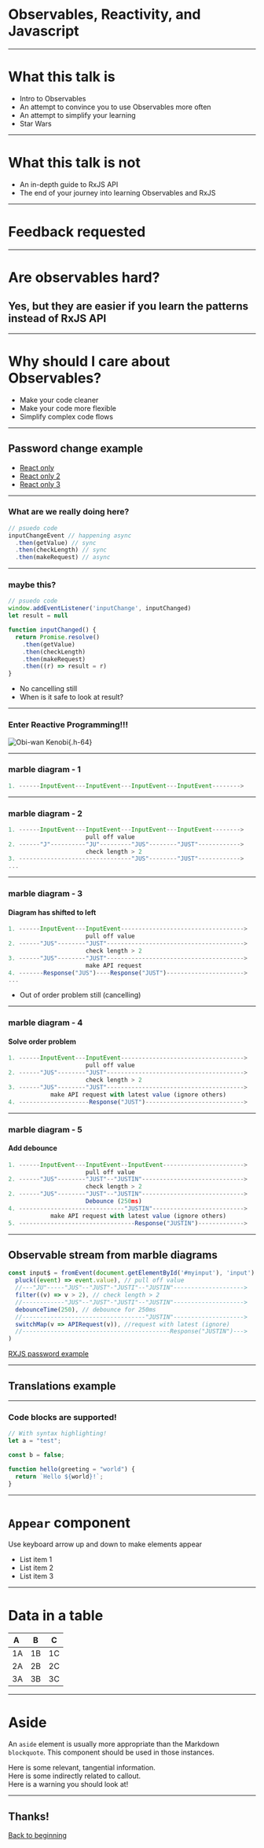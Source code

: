 # Observables, Reactivity, and Javascript

---

# What this talk is
- <Appear>Intro to Observables</Appear>
- <Appear>An attempt to convince you to use Observables more often</Appear>
- <Appear>An attempt to simplify your learning</Appear>
- <Appear>Star Wars</Appear>

---

# What this talk is not
- <Appear>An in-depth guide to RxJS API</Appear>
- <Appear>The end of your journey into learning Observables and RxJS</Appear>

---

# Feedback requested

---

# Are observables hard?
## Yes, but they are easier if you learn the patterns instead of RxJS API

---

# Why should I care about Observables?
- <Appear>Make your code cleaner</Appear>
- <Appear>Make your code more flexible</Appear>
- <Appear>Simplify complex code flows</Appear>

---

## Password change example
- [React only](http://localhost:3000/react-1)
- [React only 2](http://localhost:3000/react-2)
- [React only 3](http://localhost:3000/react-3)

---

### What are we really doing here?
```js
// psuedo code
inputChangeEvent // happening async
  .then(getValue) // sync
  .then(checkLength) // sync
  .then(makeRequest) // async
``` 
---
### maybe this?
```js
// psuedo code
window.addEventListener('inputChange', inputChanged)
let result = null

function inputChanged() {
  return Promise.resolve()
    .then(getValue)
    .then(checkLength)
    .then(makeRequest)
    .then((r) => result = r)
}
``` 
- <Appear>No cancelling still</Appear>
- <Appear>When is it safe to look at result?</Appear>

---

### Enter Reactive Programming!!!
![Obi-wan Kenobi](https://vignette.wikia.nocookie.net/swfanon/images/b/ba/ObiWanKenobi.JPG/revision/latest?cb=20090421055937){.h-64}

---

### marble diagram - 1
```js
1. ------InputEvent---InputEvent---InputEvent---InputEvent-------->
```
---

### marble diagram - 2
```js
1. ------InputEvent---InputEvent---InputEvent---InputEvent-------->
                      pull off value
2. ------"J"----------"JU"---------"JUS"--------"JUST"------------>
                      check length > 2
3. --------------------------------"JUS"--------"JUST"------------>
...
```

---

### marble diagram - 3
#### Diagram has shifted to left 
```js
1. ------InputEvent---InputEvent----------------------------------->
                      pull off value
2. ------"JUS"--------"JUST"--------------------------------------->
                      check length > 2
3. ------"JUS"--------"JUST"--------------------------------------->
                      make API request
4. -------Response("JUS")----Response("JUST")---------------------->
...
```
- <Appear>Out of order problem still (cancelling)</Appear>

---

### marble diagram - 4
#### Solve order problem
```js
1. ------InputEvent---InputEvent----------------------------------->
                      pull off value
2. ------"JUS"--------"JUST"--------------------------------------->
                      check length > 2
3. ------"JUS"--------"JUST"--------------------------------------->
            make API request with latest value (ignore others)
4. --------------------Response("JUST")---------------------------->
```
---
### marble diagram - 5
#### Add debounce
```js
1. ------InputEvent---InputEvent--InputEvent----------------------->
                      pull off value
2. ------"JUS"--------"JUST"--"JUSTIN"----------------------------->
                      check length > 2
2. ------"JUS"--------"JUST"--"JUSTIN"----------------------------->
                      Debounce (250ms)
4. ------------------------------"JUSTIN"-------------------------->
            make API request with latest value (ignore others)
5. ---------------------------------Response("JUSTIN")------------->
```

---

## Observable stream from marble diagrams
```js
const input$ = fromEvent(document.getElementById('#myinput'), 'input').pipe(
  pluck((event) => event.value), // pull off value
  //---"JU"-----"JUS"--"JUST"-"JUSTI"--"JUSTIN"-------------------->
  filter((v) => v > 2), // check length > 2
  //------------"JUS"--"JUST"-"JUSTI"--"JUSTIN"-------------------->
  debounceTime(250), // debounce for 250ms
  //-----------------------------------"JUSTIN"-------------------->
  switchMap(v => APIRequest(v)), //request with latest (ignore)
  //------------------------------------------Response("JUSTIN")--->
)
```
[RXJS password example](http://localhost:3000/rxjs)

---

## Translations example

---

### Code blocks are supported!

```js
// With syntax highlighting!
let a = "test";

const b = false;

function hello(greeting = "world") {
  return `Hello ${world}!`;
}
```

---

# `Appear` component

Use keyboard arrow up and down to make elements appear

- <Appear>List item 1</Appear>
- <Appear>List item 2</Appear>
- <Appear>List item 3</Appear>

---

# Data in a table

| A   | B   | C   |
| --- | --- | --- |
| 1A  | 1B  | 1C  |
| 2A  | 2B  | 2C  |
| 3A  | 3B  | 3C  |

---

<div className="mx-auto w-auto sm:w-3/4 lg:w-1/2">

# Aside

An `aside` element is usually more appropriate than the Markdown `blockquote`. This component should be used in those instances.

<Aside>Here is some relevant, tangential information.</Aside>
<Aside info>Here is some indirectly related to callout.</Aside>
<Aside warning>Here is a warning you should look at!</Aside>

</div>

---

## Thanks! 

[Back to beginning](/0)